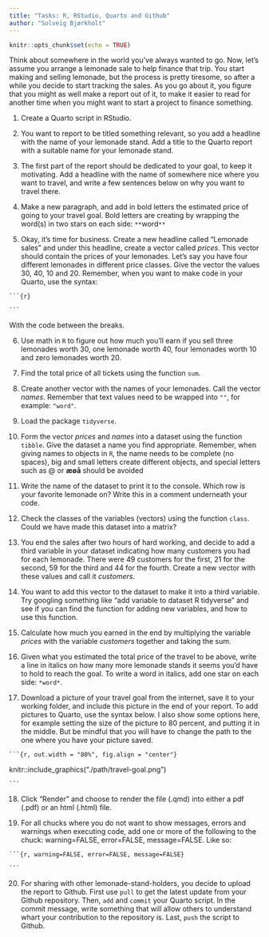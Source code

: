 ```yaml
---
title: "Tasks: R, RStudio, Quarto and Github"
author: "Solveig Bjørkholt"
---
```


```r
knitr::opts_chunk$set(echo = TRUE)
```

Think about somewhere in the world you've always wanted to go. Now, let's assume you arrange a lemonade sale to help finance that trip. You start making and selling lemonade, but the process is pretty tiresome, so after a while you decide to start tracking the sales. As you go about it, you figure that you might as well make a report out of it, to make it easier to read for another time when you might want to start a project to finance something.

1. Create a Quarto script in RStudio.

2. You want to report to be titled something relevant, so you add a headline with the name of your lemonade stand. Add a title to the Quarto report with a suitable name for your lemonade stand. 

3. The first part of the report should be dedicated to your goal, to keep it motivating. Add a headline with the name of somewhere nice where you want to travel, and write a few sentences below on why you want to travel there. 

4. Make a new paragraph, and add in bold letters the estimated price of going to your travel goal. Bold letters are creating by wrapping the word(s) in two stars on each side: `**`word`**`

5. Okay, it's time for business. Create a new headline called "Lemonade sales" and under this headline, create a vector called *prices*. This vector should contain the prices of your lemonades. Let's say you have four different lemonades in different price classes. Give the vector the values 30, 40, 10 and 20. Remember, when you want to make code in your Quarto, use the syntax:

` ```{r} `

` ``` `

With the code between the breaks.

6. Use math in `R` to figure out how much you'll earn if you sell three lemonades worth 30, one lemonade worth 40, four lemonades worth 10 and zero lemonades worth 20.

7. Find the total price of all tickets using the function `sum`.

8. Create another vector with the names of your lemonades. Call the vector *names*. Remember that text values need to be wrapped into `""`, for example: `"word"`.

9. Load the package `tidyverse`. 

10. Form the vector *prices* and *names* into a dataset using the function `tibble`. Give the dataset a name you find appropriate. Remember, when giving names to objects in `R`, the name needs to be complete (no spaces), big and small letters create different objects, and special letters such as @ or **æøå** should be avoided

11. Write the name of the dataset to print it to the console. Which row is your favorite lemonade on? Write this in a comment underneath your code.

12. Check the classes of the variables (vectors) using the function `class`. Could we have made this dataset into a matrix?

13. You end the sales after two hours of hard working, and decide to add a third variable in your dataset indicating how many customers you had for each lemonade. There were 49 customers for the first, 21 for the second, 59 for the third and 44 for the fourth. Create a new vector with these values and call it *customers*.

14. You want to add this vector to the dataset to make it into a third variable. Try googling something like "add variable to dataset R tidyverse" and see if you can find the function for adding new variables, and how to use this function.

15. Calculate how much you earned in the end by multiplying the variable *prices* with the variable *customers* together and taking the sum.

16. Given what you estimated the total price of the travel to be above, write a line in italics on how many more lemonade stands it seems you'd have to hold to reach the goal. To write a word in italics, add one star on each side: `*word*`.

17. Download a picture of your travel goal from the internet, save it to your working folder, and include this picture in the end of your report. To add pictures to Quarto, use the syntax below. I also show some options here, for example setting the size of the picture to 80 percent, and putting it in the middle. But be mindful that you will have to change the path to the one where you have your picture saved.

` ```{r, out.width = "80%", fig.align = "center"} `

knitr::include_graphics("./path/travel-goal.png")

` ``` `

18. Click "Render" and choose to render the file (.qmd) into either a pdf (.pdf) or an html (.html) file. 

19. For all chucks where you do not want to show messages, errors and warnings when executing code, add one or more of the following to the chuck: warning=FALSE, error=FALSE, message=FALSE. Like so:


` ```{r, warning=FALSE, error=FALSE, message=FALSE}`

` ``` `


20. For sharing with other lemonade-stand-holders, you decide to upload the report to Github. First use `pull` to get the latest update from your Github repository. Then, `add` and `commit` your Quarto script. In the commit message, write something that will allow others to understand whart your contribution to the repository is. Last, `push` the script to Github. 


